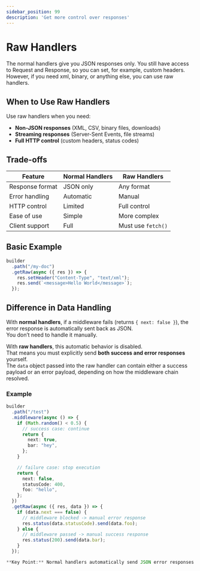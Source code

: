 ```yaml
---
sidebar_position: 99
description: 'Get more control over responses'
---
```


# Raw Handlers

The normal handlers give you JSON responses only.
You still have access to Request and Response, so you can set, for example, custom headers.
However, if you need xml, binary, or anything else, you can use raw handlers.

## When to Use Raw Handlers

Use raw handlers when you need:
- **Non-JSON responses** (XML, CSV, binary files, downloads)
- **Streaming responses** (Server-Sent Events, file streams)
- **Full HTTP control** (custom headers, status codes)

## Trade-offs

| Feature | Normal Handlers | Raw Handlers |
|---------|----------------|--------------|
| Response format | JSON only | Any format |
| Error handling | Automatic | Manual |
| HTTP control | Limited | Full control |
| Ease of use | Simple | More complex |
| Client support | Full | Must use `fetch()` |

## Basic Example

```ts
builder
  .path("/my-doc")
  .getRaw(async ({ res }) => {
    res.setHeader("Content-Type", "text/xml");
    res.send(`<message>Hello World</message>`);
  });
```

## Difference in Data Handling

With **normal handlers**, if a middleware fails (returns `{ next: false }`), the error response is automatically sent back as JSON.  
You don’t need to handle it manually.  

With **raw handlers**, this automatic behavior is disabled.  
That means you must explicitly send **both success and error responses** yourself.  
The `data` object passed into the raw handler can contain either a success payload or an error payload, depending on how the middleware chain resolved.

### Example

```ts
builder
  .path("/test")
  .middleware(async () => {
    if (Math.random() < 0.5) {
      // success case: continue
      return {
        next: true,
        bar: "hey",
      };
    }

    // failure case: stop execution
    return {
      next: false,
      statusCode: 400,
      foo: "hello",
    };
  })
  .getRaw(async ({ res, data }) => {
    if (data.next === false) {
      // middleware blocked -> manual error response
      res.status(data.statusCode).send(data.foo);
    } else {
      // middleware passed -> manual success response
      res.status(200).send(data.bar);
    }
  });

**Key Point:** Normal handlers automatically send JSON error responses when middleware fails. Raw handlers require you to check `data.next` and handle errors yourself.